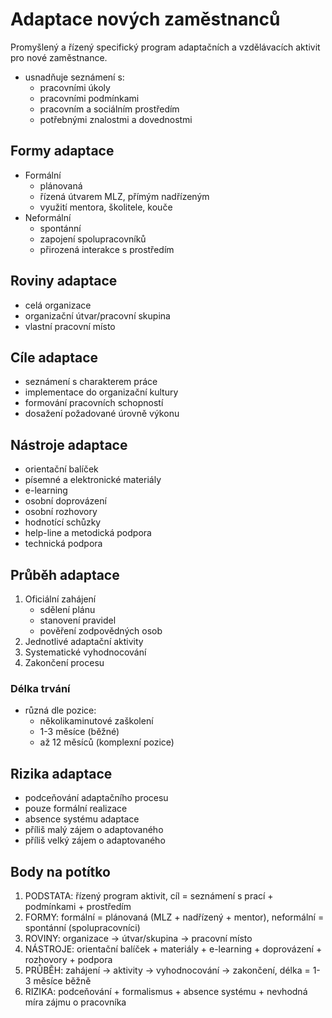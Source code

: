 # Adaptace nových zaměstnanců

Promyšlený a řízený specifický program adaptačních a vzdělávacích aktivit pro nové zaměstnance.

- usnadňuje seznámení s:
    * pracovními úkoly
    * pracovními podmínkami
    * pracovním a sociálním prostředím
    * potřebnými znalostmi a dovednostmi

## Formy adaptace
* Formální
    - plánovaná
    - řízená útvarem MLZ, přímým nadřízeným
    - využití mentora, školitele, kouče
* Neformální 
    - spontánní
    - zapojení spolupracovníků
    - přirozená interakce s prostředím

## Roviny adaptace
- celá organizace
- organizační útvar/pracovní skupina
- vlastní pracovní místo

## Cíle adaptace
- seznámení s charakterem práce
- implementace do organizační kultury
- formování pracovních schopností
- dosažení požadované úrovně výkonu

## Nástroje adaptace
- orientační balíček
- písemné a elektronické materiály
- e-learning
- osobní doprovázení
- osobní rozhovory
- hodnotící schůzky
- help-line a metodická podpora
- technická podpora

## Průběh adaptace
1. Oficiální zahájení
    - sdělení plánu
    - stanovení pravidel
    - pověření zodpovědných osob
2. Jednotlivé adaptační aktivity
3. Systematické vyhodnocování
4. Zakončení procesu

### Délka trvání
- různá dle pozice:
    * několikaminutové zaškolení
    * 1-3 měsíce (běžné)
    * až 12 měsíců (komplexní pozice)

## Rizika adaptace
- podceňování adaptačního procesu
- pouze formální realizace
- absence systému adaptace
- příliš malý zájem o adaptovaného
- příliš velký zájem o adaptovaného

## Body na potítko

1. PODSTATA: řízený program aktivit, cíl = seznámení s prací + podmínkami + prostředím
2. FORMY: formální = plánovaná (MLZ + nadřízený + mentor), neformální = spontánní (spolupracovníci)
3. ROVINY: organizace → útvar/skupina → pracovní místo
4. NÁSTROJE: orientační balíček + materiály + e-learning + doprovázení + rozhovory + podpora
5. PRŮBĚH: zahájení → aktivity → vyhodnocování → zakončení, délka = 1-3 měsíce běžně
6. RIZIKA: podceňování + formalismus + absence systému + nevhodná míra zájmu o pracovníka